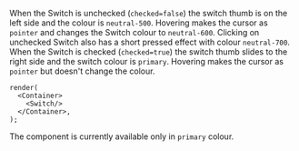 
When the Switch is unchecked (`checked=false`) the switch thumb is on the left side and the colour is `neutral-500`.
Hovering makes the cursor as `pointer` and changes the Switch colour to `neutral-600`.
Clicking on unchecked Switch also has a short pressed effect with colour `neutral-700`.
When the Switch is checked (`checked=true`) the switch thumb slides to the right side and the switch colour is `primary`.
Hovering makes the cursor as `pointer` but doesn't change the colour.

```tsx live
render(
  <Container>
    <Switch/>
  </Container>,
);
```

The component is currently available only in `primary` colour.

